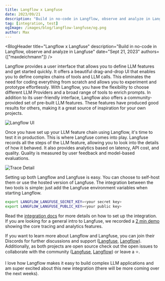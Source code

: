 ```yaml
---
title: Langflow x Langfuse
date: 2023/09/21
description: "Build in no-code in Langflow, observe and analyze in Langfuse"
tag: [integration, test]
ogImage: /images/blog/langflow-langfuse/og.png
author: Max
---
```



<BlogHeader
  title="Langflow x Langfuse"
  description="Build in no-code in Langflow, observe and analyze in Langfuse"
  date="Sept 21, 2023"
  authors={["maxdeichmann"]}
/>

Langflow provides a user interface that allows you to define LLM features and get started quickly. It offers a beautiful drag-and-drop UI that enables you to define complex chains of tools and LLM calls. This eliminates the need for coding everything from scratch and allows you to experiment and prototype effortlessly. With Langflow, you have the flexibility to choose different LLM Providers and a broad range of tools to enrich prompts.
In addition to its user-friendly interface, Langflow also offers a community-provided set of pre-built LLM features. These features have produced good results for others, making it a great source of inspiration for your own projects.

<Frame border>
  <Image alt="Langflow UI" src={langflowImg} />
</Frame>

Once you have set up your LLM feature chain using Langflow, it's time to test it in production. This is where Langfuse comes into play. Langfuse records all the steps of the LLM feature, allowing you to look into the details of how it behaved. It also provides analytics based on latency, API cost, and quality. Quality is measured by user feedback and model-based evaluations.

<Frame border>
  <Image alt="Trace Detail" src={traceDetailImg} />
</Frame>

Setting up both Langflow and Langfuse is easy. You can choose to self-host them or use the hosted version of Langfuse. The integration between the two tools is simple: just add the Langfuse environment variables when starting Langflow.

```bash
export LANGFLOW_LANGFUSE_SECRET_KEY=<your secret key>
export LANGFLOW_LANGFUSE_PUBLIC_KEY=<your public key>
```

Read the [integration docs](https://langfuse.com/docs/langflow) for more details on how to set up the integration. If you are looking for a general intro to Langfuse, we recorded a [2 min demo](https://langfuse.com/docs/video) showing the core tracing and analytics features.

If you want to learn more about Langflow and Langfuse, you can join their Discords for further discussions and support ([Langfuse](https://langfuse.com/discord), [Langflow](https://discord.com/invite/EqksyE2EX9)). Additionally, as both projects are open source check out the open issues to collaborate with the community ([Langfuse](https://github.com/langfuse/langfuse), [Langflow](https://github.com/logspace-ai/langflow/issues)) or leave a ⭐️.

I love how Langflow makes it easy to build complex LLM applications and am super excited about this new integration (there will be more coming over the next weeks).
